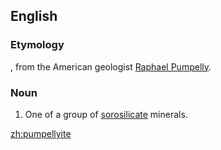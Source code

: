 ==English==

===Etymology===
{{suffix|Pumpelly|ite|lang=en}}, from the American geologist [[w:Raphael Pumpelly|Raphael Pumpelly]].

===Noun===
{{en-noun}}
{{wikipedia}}

# {{lb|en|geology}} One of a group of [[sorosilicate]] minerals.

[[zh:pumpellyite]]
